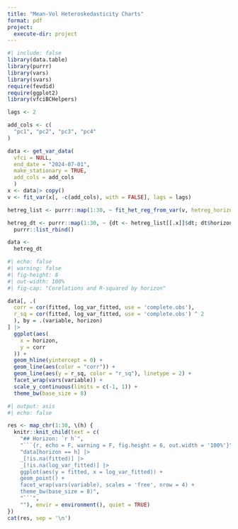 ```yaml
---
title: "Mean-Vol Heteroskedasticity Charts"
format: pdf
project:
  execute-dir: project
---
```


```r
#| include: false
library(data.table)
library(purrr)
library(vars)
library(svars)
require(fevdid)
require(ggplot2)
library(vfciBCHelpers)
```

```r
lags <- 2

add_cols <- c(
  "pc1", "pc2", "pc3", "pc4"
)

data <- get_var_data(
  vfci = NULL,
  end_date = "2024-07-01",
  make_stationary = TRUE,
  add_cols = add_cols
  )
x <- data|> copy()
v <- fit_var(x[, -c(add_cols), with = FALSE], lags = lags)

hetreg_list <- purrr::map(1:30, ~ fit_het_reg_from_var(v, hetreg_horizon = .x, cumsum = FALSE, x2 = add_cols, extra_data = data[, ..add_cols]))

hetreg_dt <- purrr::map(1:30, ~ {dt <- hetreg_list[[.x]]$dt; dt$horizon = .x; dt}) |>
  purrr::list_rbind()

data <- 
  hetreg_dt

```

```r
#| echo: false
#| warning: false
#| fig-height: 8
#| out-width: 100%
#| fig-cap: "Corelations and R-squared by horizon"

data[, .(
  corr = cor(fitted, log_var_fitted, use = 'complete.obs'),
  r_sq = cor(fitted, log_var_fitted, use = 'complete.obs') ^ 2
  ), by = .(variable, horizon)
] |>
  ggplot(aes(
    x = horizon,
    y = corr
  )) +
  geom_hline(yintercept = 0) + 
  geom_line(aes(color = "corr")) +
  geom_line(aes(y = r_sq, color = "r_sq"), linetype = 2) +
  facet_wrap(vars(variable)) +
  scale_y_continuous(limits = c(-1, 1)) + 
  theme_bw(base_size = 8)

```


```r
#| output: asis
#| echo: false

res <- map_chr(1:30, \(h) {
  knitr::knit_child(text = c(
    "## Horizon: `r h`",
    "```{r, echo = F, warning = F, fig.height = 6, out.width = '100%'}",
    "data[horizon == h] |>
    _[!is.na(fitted)] |>
    _[!is.na(log_var_fitted)] |>
    ggplot(aes(y = fitted, x = log_var_fitted)) +
    geom_point() +
    facet_wrap(vars(variable), scales = 'free', nrow = 4) +
    theme_bw(base_size = 8)",
    "```",
    ""), envir = environment(), quiet = TRUE)
})
cat(res, sep = '\n')
```


